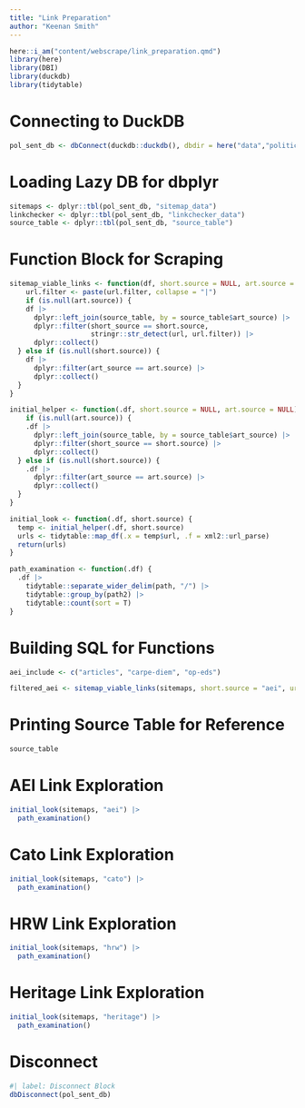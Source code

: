 ```yaml
---
title: "Link Preparation"
author: "Keenan Smith"
---
```


```r
here::i_am("content/webscrape/link_preparation.qmd")
library(here)
library(DBI)
library(duckdb)
library(tidytable)
```

# Connecting to DuckDB

```r
pol_sent_db <- dbConnect(duckdb::duckdb(), dbdir = here("data","political-sentiment.duckdb"))
```

# Loading Lazy DB for dbplyr

```r
sitemaps <- dplyr::tbl(pol_sent_db, "sitemap_data")
linkchecker <- dplyr::tbl(pol_sent_db, "linkchecker_data")
source_table <- dplyr::tbl(pol_sent_db, "source_table")
```

# Function Block for Scraping

```r
sitemap_viable_links <- function(df, short.source = NULL, art.source = NULL, url.filter) {
    url.filter <- paste(url.filter, collapse = "|")
    if (is.null(art.source)) {
    df |>
      dplyr::left_join(source_table, by = source_table$art_source) |>  
      dplyr::filter(short_source == short.source,
                    stringr::str_detect(url, url.filter)) |>
      dplyr::collect()
  } else if (is.null(short.source)) {
    df |>
      dplyr::filter(art_source == art.source) |>
      dplyr::collect()
  }
}

initial_helper <- function(.df, short.source = NULL, art.source = NULL) {
    if (is.null(art.source)) {
    .df |>
      dplyr::left_join(source_table, by = source_table$art_source) |>  
      dplyr::filter(short_source == short.source) |>
      dplyr::collect()
  } else if (is.null(short.source)) {
    .df |>
      dplyr::filter(art_source == art.source) |>
      dplyr::collect()
  }
}

initial_look <- function(.df, short.source) {
  temp <- initial_helper(.df, short.source)
  urls <- tidytable::map_df(.x = temp$url, .f = xml2::url_parse)
  return(urls)
}

path_examination <- function(.df) {
  .df |>
    tidytable::separate_wider_delim(path, "/") |>
    tidytable::group_by(path2) |>
    tidytable::count(sort = T)
}
```

# Building SQL for Functions

```r
aei_include <- c("articles", "carpe-diem", "op-eds")

filtered_aei <- sitemap_viable_links(sitemaps, short.source = "aei", url.filter = aei_include)


```

# Printing Source Table for Reference

```r
source_table
```




# AEI Link Exploration

```r
initial_look(sitemaps, "aei") |>
  path_examination()
```

# Cato Link Exploration

```r
initial_look(sitemaps, "cato") |> 
  path_examination()
```

# HRW Link Exploration

```r
initial_look(sitemaps, "hrw") |> 
  path_examination()
```

# Heritage Link Exploration

```r
initial_look(sitemaps, "heritage") |>
  path_examination()
```


# Disconnect

```r
#| label: Disconnect Block
dbDisconnect(pol_sent_db)
```